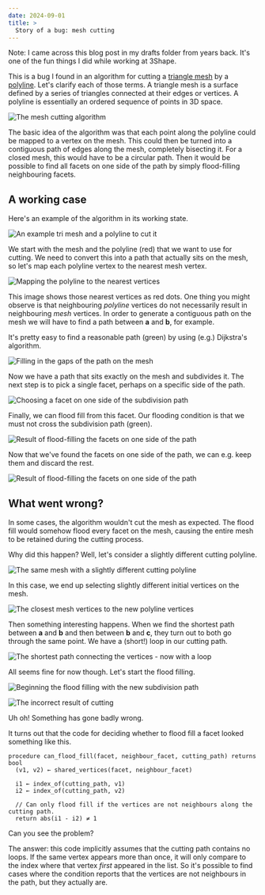 ```yaml
---
date: 2024-09-01
title: >
  Story of a bug: mesh cutting
---
```



Note: I came across this blog post in my drafts folder from years back. It's one of the fun things I did while working at 3Shape.

This is a bug I found in an algorithm for cutting a [triangle mesh](https://en.wikipedia.org/wiki/Triangle_mesh) by a [polyline](https://en.wikipedia.org/wiki/Polygonal_chain). Let's clarify each of those terms. A triangle mesh is a surface defined by a series of triangles connected at their edges or vertices. A polyline is essentially an ordered sequence of points in 3D space.

<Image src={example1} alt="The mesh cutting algorithm" />

The basic idea of the algorithm was that each point along the polyline could be mapped to a vertex on the mesh. This could then be turned into a contiguous path of edges along the mesh, completely bisecting it. For a closed mesh, this would have to be a circular path. Then it would be possible to find all facets on one side of the path by simply flood-filling neighbouring facets.

## A working case

Here's an example of the algorithm in its working state.

<Image src={working1} alt="An example tri mesh and a polyline to cut it" />

We start with the mesh and the polyline (red) that we want to use for cutting. We need to convert this into a path that actually sits on the mesh, so let's map each polyline vertex to the nearest mesh vertex.

<Image src={working2} alt="Mapping the polyline to the nearest vertices" />

This image shows those nearest vertices as red dots. One thing you might observe is that neighbouring _polyline_ vertices do not necessarily result in neighbouring _mesh_ vertices. In order to generate a contiguous path on the mesh we will have to find a path between **a** and **b**, for example.

It's pretty easy to find a reasonable path (green) by using (e.g.) Dijkstra's algorithm.

<Image src={working3} alt="Filling in the gaps of the path on the mesh" />

Now we have a path that sits exactly on the mesh and subdivides it. The next step is to pick a single facet, perhaps on a specific side of the path.

<Image
  src={working4}
  alt="Choosing a facet on one side of the subdivision path"
/>

Finally, we can flood fill from this facet. Our flooding condition is that we must not cross the subdivision path (green).

<Image
  src={working5}
  alt="Result of flood-filling the facets on one side of the path"
/>

Now that we've found the facets on one side of the path, we can e.g. keep them and discard the rest.

<Image
  src={working6}
  alt="Result of flood-filling the facets on one side of the path"
/>

## What went wrong?

In some cases, the algorithm wouldn't cut the mesh as expected. The flood fill would somehow flood every facet on the mesh, causing the entire mesh to be retained during the cutting process.

Why did this happen? Well, let's consider a slightly different cutting polyline.

<Image
  src={failing1}
  alt="The same mesh with a slightly different cutting polyline"
/>

In this case, we end up selecting slightly different initial vertices on the mesh.

<Image
  src={failing2}
  alt="The closest mesh vertices to the new polyline vertices"
/>

Then something interesting happens. When we find the shortest path between **a** and **b** and then between **b** and **c**, they turn out to both go through the same point. We have a (short!) loop in our cutting path.

<Image
  src={failing3}
  alt="The shortest path connecting the vertices - now with a loop"
/>

All seems fine for now though. Let's start the flood filling.

<Image
  src={failing4}
  alt="Beginning the flood filling with the new subdivision path"
/>

<Image src={failing5} alt="The incorrect result of cutting" />

Uh oh! Something has gone badly wrong.

It turns out that the code for deciding whether to flood fill a facet looked something like this.

```
procedure can_flood_fill(facet, neighbour_facet, cutting_path) returns bool
  (v1, v2) ← shared_vertices(facet, neighbour_facet)

  i1 ← index_of(cutting_path, v1)
  i2 ← index_of(cutting_path, v2)

  // Can only flood fill if the vertices are not neighbours along the cutting path.
  return abs(i1 - i2) ≠ 1
```

Can you see the problem?

The answer: this code implicitly assumes that the cutting path contains no loops. If the same vertex appears more than once, it will only compare to the index where that vertex _first_ appeared in the list. So it's possible to find cases where the condition reports that the vertices are not neighbours in the path, but they actually are.
